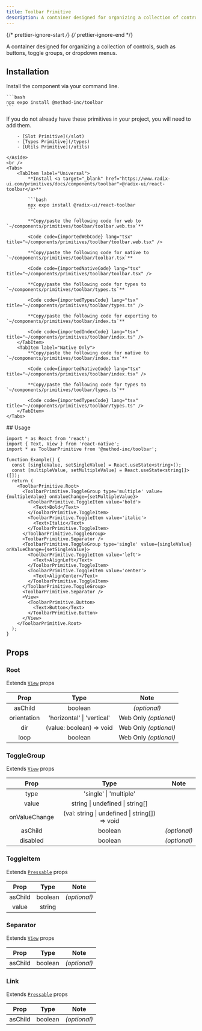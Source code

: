 ```yaml
---
title: Toolbar Primitive
description: A container designed for organizing a collection of controls, such as buttons, toggle groups, or dropdown menus.
---
```


{/* prettier-ignore-start */}
{/* prettier-ignore-end */}


A container designed for organizing a collection of controls, such as buttons, toggle groups, or dropdown menus.

## Installation

<Tabs>
  <TabItem label="NPM">

  Install the component via your command line.

    ```bash
    npx expo install @method-inc/toolbar
    ```

  </TabItem>
  <TabItem label="Manual">
    <Aside title="Uses shared primitives">
        If you do not already have these primitives in your project, you will need to add them.

        - [Slot Primitive](/slot)
        - [Types Primitive](/types)
        - [Utils Primitive](/utils)

    </Aside>
    <br />
    <Tabs>
        <TabItem label="Universal">
            **Install <a target="_blank" href="https://www.radix-ui.com/primitives/docs/components/toolbar">@radix-ui/react-toolbar</a>**

            ```bash
            npx expo install @radix-ui/react-toolbar
            ```

            **Copy/paste the following code for web to  `~/components/primitives/toolbar/toolbar.web.tsx`**

            <Code code={importedWebCode} lang="tsx" title="~/components/primitives/toolbar/toolbar.web.tsx" />

            **Copy/paste the following code for native to  `~/components/primitives/toolbar/toolbar.tsx`**

            <Code code={importedNativeCode} lang="tsx" title="~/components/primitives/toolbar/toolbar.tsx" />

            **Copy/paste the following code for types to  `~/components/primitives/toolbar/types.ts`**

            <Code code={importedTypesCode} lang="tsx" title="~/components/primitives/toolbar/types.ts" />

            **Copy/paste the following code for exporting to  `~/components/primitives/toolbar/index.ts`**

            <Code code={importedIndexCode} lang="tsx" title="~/components/primitives/toolbar/index.ts" />
        </TabItem>
        <TabItem label="Native Only">
            **Copy/paste the following code for native to  `~/components/primitives/toolbar/index.tsx`**

            <Code code={importedNativeCode} lang="tsx" title="~/components/primitives/toolbar/index.tsx" />

            **Copy/paste the following code for types to  `~/components/primitives/toolbar/types.ts`**

            <Code code={importedTypesCode} lang="tsx" title="~/components/primitives/toolbar/types.ts" />
        </TabItem>
    </Tabs>
  </TabItem>
</Tabs>
## Usage

```tsx
import * as React from 'react';
import { Text, View } from 'react-native';
import * as ToolbarPrimitive from '@method-inc/toolbar';

function Example() {
  const [singleValue, setSingleValue] = React.useState<string>();
  const [multipleValue, setMultipleValue] = React.useState<string[]>([]);
  return (
    <ToolbarPrimitive.Root>
      <ToolbarPrimitive.ToggleGroup type='multiple' value={multipleValue} onValueChange={setMultipleValue}>
        <ToolbarPrimitive.ToggleItem value='bold'>
          <Text>Bold</Text>
        </ToolbarPrimitive.ToggleItem>
        <ToolbarPrimitive.ToggleItem value='italic'>
          <Text>Italic</Text>
        </ToolbarPrimitive.ToggleItem>
      </ToolbarPrimitive.ToggleGroup>
      <ToolbarPrimitive.Separator />
      <ToolbarPrimitive.ToggleGroup type='single' value={singleValue} onValueChange={setSingleValue}>
        <ToolbarPrimitive.ToggleItem value='left'>
          <Text>AlignLeft</Text>
        </ToolbarPrimitive.ToggleItem>
        <ToolbarPrimitive.ToggleItem value='center'>
          <Text>AlignCenter</Text>
        </ToolbarPrimitive.ToggleItem>
      </ToolbarPrimitive.ToggleGroup>
      <ToolbarPrimitive.Separator />
      <View>
        <ToolbarPrimitive.Button>
          <Text>Button</Text>
        </ToolbarPrimitive.Button>
      </View>
    </ToolbarPrimitive.Root>
  );
}
```

## Props

### Root

Extends [`View`](https://reactnative.dev/docs/view#props) props

|     Prop     |           Type           |     Note     |
| :----------: | :----------------------: | :----------: |
|   asChild    |         boolean          | _(optional)_ |
|     orientation     |         'horizontal' \| 'vertical'          | Web Only _(optional)_ |
| dir | (value: boolean) => void | Web Only _(optional)_ |
|   loop   |         boolean          | Web Only _(optional)_ |

### ToggleGroup

Extends [`View`](https://reactnative.dev/docs/view#props) props

|   Prop   |  Type   |     Note     |
| :------: | :-----: | :----------: |
| type  | 'single' \| 'multiple' | |
| value  | string \| undefined \| string[] | |
| onValueChange  | (val: string \| undefined \| string[]) => void | |
| asChild  | boolean | _(optional)_ |
| disabled  | boolean | _(optional)_ |

### ToggleItem

Extends [`Pressable`](https://reactnative.dev/docs/pressable#props) props

|    Prop    |        Type        |     Note     |
| :--------: | :----------------: | :----------: |
|  asChild   |      boolean       | _(optional)_ |
| value | string |  |

### Separator

Extends [`View`](https://reactnative.dev/docs/view#props) props

|    Prop    |        Type        |     Note     |
| :--------: | :----------------: | :----------: |
|  asChild   |      boolean       | _(optional)_ |

### Link

Extends [`Pressable`](https://reactnative.dev/docs/pressable#props) props

|    Prop    |        Type        |     Note     |
| :--------: | :----------------: | :----------: |
|  asChild   |      boolean       | _(optional)_ |
